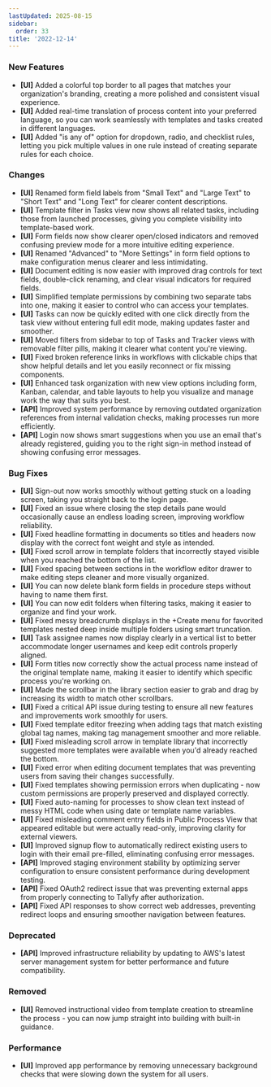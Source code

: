 ```yaml
---
lastUpdated: 2025-08-15
sidebar:
  order: 33
title: '2022-12-14'
---
```


### New Features

- **[UI]** Added a colorful top border to all pages that matches your organization's branding, creating a more polished and consistent visual experience.
- **[UI]** Added real-time translation of process content into your preferred language, so you can work seamlessly with templates and tasks created in different languages.
- **[UI]** Added "is any of" option for dropdown, radio, and checklist rules, letting you pick multiple values in one rule instead of creating separate rules for each choice.

### Changes

- **[UI]** Renamed form field labels from "Small Text" and "Large Text" to "Short Text" and "Long Text" for clearer content descriptions.
- **[UI]** Template filter in Tasks view now shows all related tasks, including those from launched processes, giving you complete visibility into template-based work.
- **[UI]** Form fields now show clearer open/closed indicators and removed confusing preview mode for a more intuitive editing experience.
- **[UI]** Renamed "Advanced" to "More Settings" in form field options to make configuration menus clearer and less intimidating.
- **[UI]** Document editing is now easier with improved drag controls for text fields, double-click renaming, and clear visual indicators for required fields.
- **[UI]** Simplified template permissions by combining two separate tabs into one, making it easier to control who can access your templates.
- **[UI]** Tasks can now be quickly edited with one click directly from the task view without entering full edit mode, making updates faster and smoother.
- **[UI]** Moved filters from sidebar to top of Tasks and Tracker views with removable filter pills, making it clearer what content you're viewing.
- **[UI]** Fixed broken reference links in workflows with clickable chips that show helpful details and let you easily reconnect or fix missing components.
- **[UI]** Enhanced task organization with new view options including form, Kanban, calendar, and table layouts to help you visualize and manage work the way that suits you best.
- **[API]** Improved system performance by removing outdated organization references from internal validation checks, making processes run more efficiently.
- **[API]** Login now shows smart suggestions when you use an email that's already registered, guiding you to the right sign-in method instead of showing confusing error messages.

### Bug Fixes

- **[UI]** Sign-out now works smoothly without getting stuck on a loading screen, taking you straight back to the login page.
- **[UI]** Fixed an issue where closing the step details pane would occasionally cause an endless loading screen, improving workflow reliability.
- **[UI]** Fixed headline formatting in documents so titles and headers now display with the correct font weight and style as intended.
- **[UI]** Fixed scroll arrow in template folders that incorrectly stayed visible when you reached the bottom of the list.
- **[UI]** Fixed spacing between sections in the workflow editor drawer to make editing steps cleaner and more visually organized.
- **[UI]** You can now delete blank form fields in procedure steps without having to name them first.
- **[UI]** You can now edit folders when filtering tasks, making it easier to organize and find your work.
- **[UI]** Fixed messy breadcrumb displays in the +Create menu for favorited templates nested deep inside multiple folders using smart truncation.
- **[UI]** Task assignee names now display clearly in a vertical list to better accommodate longer usernames and keep edit controls properly aligned.
- **[UI]** Form titles now correctly show the actual process name instead of the original template name, making it easier to identify which specific process you're working on.
- **[UI]** Made the scrollbar in the library section easier to grab and drag by increasing its width to match other scrollbars.
- **[UI]** Fixed a critical API issue during testing to ensure all new features and improvements work smoothly for users.
- **[UI]** Fixed template editor freezing when adding tags that match existing global tag names, making tag management smoother and more reliable.
- **[UI]** Fixed misleading scroll arrow in template library that incorrectly suggested more templates were available when you'd already reached the bottom.
- **[UI]** Fixed error when editing document templates that was preventing users from saving their changes successfully.
- **[UI]** Fixed templates showing permission errors when duplicating - now custom permissions are properly preserved and displayed correctly.
- **[UI]** Fixed auto-naming for processes to show clean text instead of messy HTML code when using date or template name variables.
- **[UI]** Fixed misleading comment entry fields in Public Process View that appeared editable but were actually read-only, improving clarity for external viewers.
- **[UI]** Improved signup flow to automatically redirect existing users to login with their email pre-filled, eliminating confusing error messages.
- **[API]** Improved staging environment stability by optimizing server configuration to ensure consistent performance during development testing.
- **[API]** Fixed OAuth2 redirect issue that was preventing external apps from properly connecting to Tallyfy after authorization.
- **[API]** Fixed API responses to show correct web addresses, preventing redirect loops and ensuring smoother navigation between features.

### Deprecated

- **[API]** Improved infrastructure reliability by updating to AWS's latest server management system for better performance and future compatibility.

### Removed

- **[UI]** Removed instructional video from template creation to streamline the process - you can now jump straight into building with built-in guidance.

### Performance

- **[UI]** Improved app performance by removing unnecessary background checks that were slowing down the system for all users.